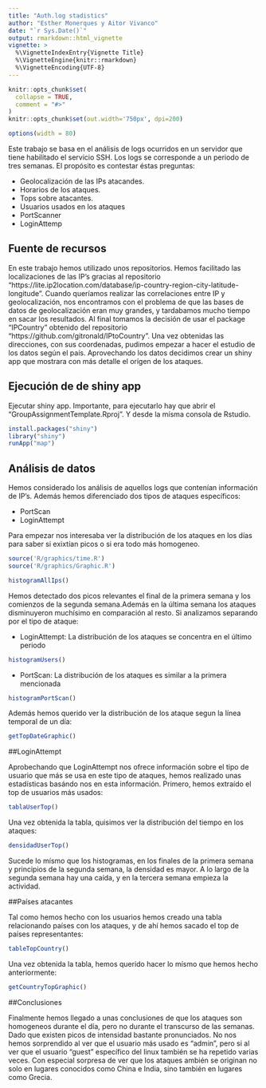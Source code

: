 ```yaml
---
title: "Auth.log stadistics"
author: "Esther Monerques y Aitor Vivanco"
date: "`r Sys.Date()`"
output: rmarkdown::html_vignette
vignette: >
  %\VignetteIndexEntry{Vignette Title}
  %\VignetteEngine{knitr::rmarkdown}
  %\VignetteEncoding{UTF-8}
---
```


```r
knitr::opts_chunk$set(
  collapse = TRUE,
  comment = "#>"
)
knitr::opts_chunk$set(out.width='750px', dpi=200)
```

```r
options(width = 80)
```

Este trabajo se basa en el análisis de logs ocurridos en un servidor que tiene habilitado el servicio SSH. Los logs se corresponde a un periodo de tres semanas. El propósito es contestar éstas preguntas: 

  - Geolocalización de las IPs atacandes.
  - Horarios de los ataques.
  - Tops sobre atacantes.
  - Usuarios usados en los ataques
  - PortScanner
  - LoginAttemp

## Fuente de recursos

En este trabajo hemos utilizado unos repositorios. Hemos facilitado las localizaciones de las IP's gracias al repositorio "https://lite.ip2location.com/database/ip-country-region-city-latitude-longitude". Cuando queríamos realizar las correlaciones entre IP y geolocalización, nos encontramos con el problema de que las bases de datos de geolocalización eran muy grandes, y tardabamos mucho tiempo en sacar los resultados. Al final tomamos la decisión de usar el package "IPCountry" obtenido del repositorio "https://github.com/gitronald/IPtoCountry".
Una vez obtenidas las direcciones, con sus coordenadas, pudimos empezar a hacer el estudio de los datos según el país. Aprovechando los datos decidimos crear un shiny app que mostrara con más detalle el orígen de los ataques.


## Ejecución de de shiny app

Ejecutar shiny app. Importante, para ejecutarlo hay que abrir el "GroupAssignmentTemplate.Rproj". Y desde la mísma consola de Rstudio.

```r
install.packages("shiny")
library("shiny")
runApp("map")
```


## Análisis de datos

Hemos considerado los análisis de aquellos logs que contenían información de IP's. Además hemos diferenciado dos tipos de ataques específicos: 
 
 - PortScan
 - LoginAttempt

Para empezar nos interesaba ver la distribución de los ataques en los días para saber si exixtían picos o si era todo más homogeneo.

```r
source('R/graphics/time.R')
source('R/graphics/Graphic.R')

```


```r
histogramAllIps()

```

Hemos detectado dos picos relevantes el final de la primera semana y los comienzos de la segunda semana.Además en la última semana los ataques disminuyeron muchísimo en comparación al resto. Si analizamos separando por el tipo de ataque: 

 - LoginAttempt: La distribución de los ataques se concentra en el último periodo 
 
```r
histogramUsers()

```

 - PortScan: La distribución de los ataques es similar a la primera mencionada
 
```r
histogramPortScan()

```

Además hemos querido ver la distribución de los ataque segun la línea temporal de un día:

```r
getTopDateGraphic()

```

##LoginAttempt

Aprobechando que LoginAttempt nos ofrece información sobre el tipo de usuario que más se usa en este tipo de ataques, hemos realizado unas estadísticas basándo nos en esta información. Primero, hemos extraído el top de usuarios más usados:

```r
tablaUserTop()

```

Una vez obtenida la tabla, quisimos ver la distribución del tiempo en los ataques:

```r
densidadUserTop()

```

Sucede lo mísmo que los histogramas, en los finales de la primera semana y principios de la segunda semana, la densidad es mayor. A lo largo de la segunda semana hay una caída, y en la tercera semana empieza la actividad.

##Países atacantes

Tal como hemos hecho con los usuarios hemos creado una tabla relacionando países con los ataques, y de ahí hemos sacado el top de países representantes: 

```r
tableTopCountry()

```

Una vez obtenida la tabla, hemos querido hacer lo mísmo que hemos hecho anteriormente:

```r
getCountryTopGraphic()

```

##Conclusiones

Finalmente hemos llegado a unas conclusiones de que los ataques son homogeneos durante el día, pero no durante el transcurso de las semanas. Dado que existen picos de intensidad bastante pronunciados. No nos hemos sorprendido al ver que el usuario más usado es "admin", pero si al ver que el usuario "guest" específico del linux también se ha repetido varias veces. Con especial sorpresa de ver que los ataques ambién se originan no solo en lugares conocidos como China e India, sino también en lugares como Grecia.
